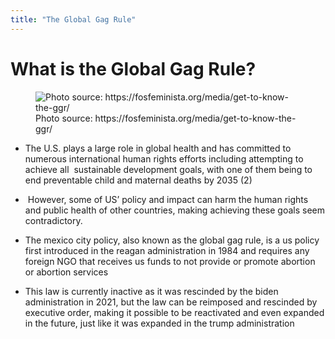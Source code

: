 ```yaml
---
title: "The Global Gag Rule"
---
```


# What is the Global Gag Rule?

![Photo source: https://fosfeminista.org/media/get-to-know-the-ggr/](introphto.jpeg)

-   The U.S. plays a large role in global health and has committed to numerous international human rights efforts including attempting to achieve all  sustainable development goals, with one of them being to end preventable child and maternal deaths by 2035 (2)

-    However, some of US' policy and impact can harm the human rights and public health of other countries, making achieving these goals seem contradictory.

-   The mexico city policy, also known as the global gag rule, is a us policy first introduced in the reagan administration in 1984 and requires any foreign NGO that receives us funds to not provide or promote abortion or abortion services

-   This law is currently inactive as it was rescinded by the biden administration in 2021, but the law can be reimposed and rescinded by executive order, making it possible to be reactivated and even expanded in the future, just like it was expanded in the trump administration
